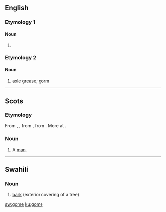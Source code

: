 ==English==

===Etymology 1===

====Noun====
{{en-noun}}

# {{alternative form of|goom}}

===Etymology 2===

====Noun====
{{en-noun|?}}

# {{UK|dialect}} [[axle]] [[grease]]; [[gorm]]

----

==Scots==

===Etymology===
From {{etyl|enm|sco}} {{term|gome|lang=enm}}, {{term|gume|lang=enm}}, from {{etyl|ang|sco}} {{term|guma||man, lord, hero|lang=ang}}, from {{proto|gem-pro|gumô|man|lang=sco}}. More at {{l|en|goom}}.

===Noun===
{{sco-noun}}

# A [[man]].

----
==Swahili==

===Noun===
{{head|sw|noun|g=s}}

# [[bark]] (exterior covering of a tree)

{{tbot entry|Swahili|bark|2007|November}}

[[sw:gome]]
[[ku:gome]]